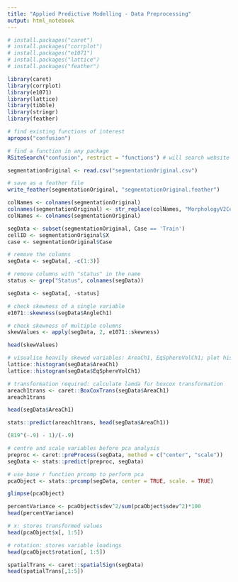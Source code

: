 ```yaml
---
title: "Applied Predictive Modelling - Data Preprocessing"
output: html_notebook
---
```


```r
# install.packages("caret")
# install.packages("corrplot")
# install.packages("e1071")
# install.packages("lattice")
# install.packages("feather")

library(caret)
library(corrplot)
library(e1071)
library(lattice)
library(tibble)
library(stringr)
library(feather)
```

```r
# find existing functions of interest
apropos("confusion")

# find a function in any package
RSiteSearch("confusion", restrict = "functions") # will search website
```

```r
segmentationOriginal <- read.csv("segmentationOriginal.csv")

# save as a feather file
write_feather(segmentationOriginal, "segmentationOriginal.feather")
```

```r
colNames <- colnames(segmentationOriginal)
colnames(segmentationOriginal) <- str_replace(colNames, "MorphologyV2Cell.", "")
colNames <- colnames(segmentationOriginal)
```

```r
segData <- subset(segmentationOriginal, Case == 'Train')
cellID <- segmentationOriginal$X
case <- segmentationOriginal$Case

# remove the columns 
segData <- segData[, -c(1:3)]

# remove columns with "status" in the name
status <- grep("Status", colnames(segData))

segData <- segData[, -status]
```

```r
# check skewness of a single variable
e1071::skewness(segData$AngleCh1)

# check skewness of multiple columns
skewValues <- apply(segData, 2, e1071::skewness)

head(skewValues)

# visualise heavily skewed variables: AreaCh1, EqSphereVolCh1; plot histogram
lattice::histogram(segData$AreaCh1)
lattice::histogram(segData$EqSphereVolCh1)
```

```r
# transformation required: calculate lamda for boxcox transformation
areach1trans <- caret::BoxCoxTrans(segData$AreaCh1)
areach1trans
```

```r
head(segData$AreaCh1)

stats::predict(areach1trans, head(segData$AreaCh1))

(819^(-.9) - 1)/(-.9)
```

```r
# centre and scale variables before pca analysis
preproc <- caret::preProcess(segData, method = c("center", "scale"))
segData <- stats::predict(preproc, segData)

# use base r function prcomp to perform pca
pcaObject <- stats::prcomp(segData, center = TRUE, scale. = TRUE)

glimpse(pcaObject)
```

```r
percentVariance <- pcaObject$sdev^2/sum(pcaObject$sdev^2)*100
head(percentVariance)
```

```r
# x: stores transformed values
head(pcaObject$x[, 1:5])

# rotation: stores variable loadings
head(pcaObject$rotation[, 1:5])
```

```r
spatialTrans <- caret::spatialSign(segData)
head(spatialTrans[,1:5])
```

```r

```

